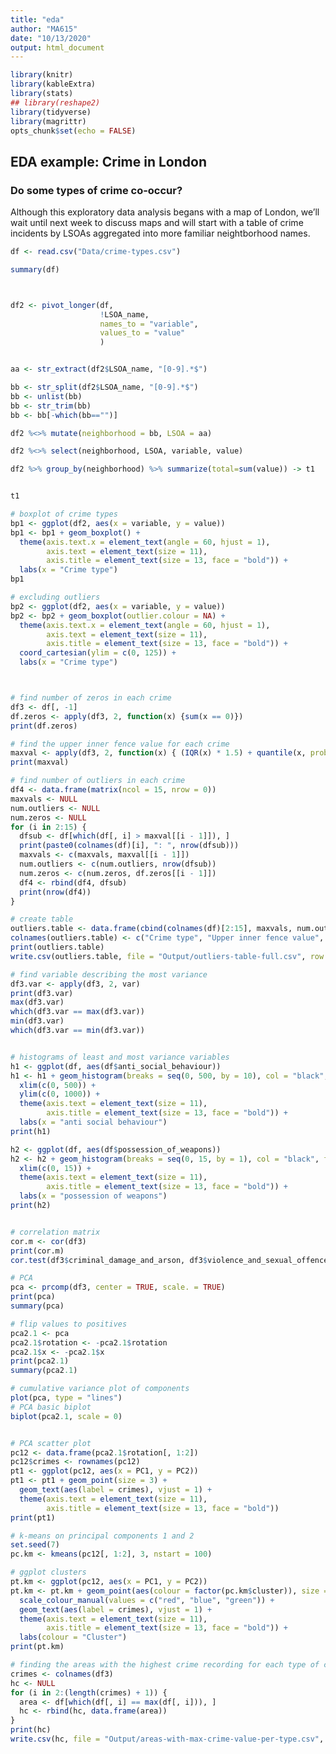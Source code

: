 ---
title: "eda"
author: "MA615"
date: "10/13/2020"
output: html_document
---

```{r setup, include=FALSE}
library(knitr)
library(kableExtra)
library(stats)
## library(reshape2)
library(tidyverse)
library(magrittr)
opts_chunk$set(echo = FALSE)
```

<h2>EDA example: Crime in London</h2>
<h3>Do some types of crime co-occur?</h3>

<p> 
Although this exploratory data analysis begans with a map of London, we'll wait until next week to discuss maps and will start with a table of crime incidents by LSOAs aggregated into more familiar neightborhood names.
</p>


```{r  warning=FALSE, message=FALSE}
df <- read.csv("Data/crime-types.csv")

summary(df)



df2 <- pivot_longer(df, 
                    !LSOA_name, 
                    names_to = "variable", 
                    values_to = "value"  
                    )


aa <- str_extract(df2$LSOA_name, "[0-9].*$")

bb <- str_split(df2$LSOA_name, "[0-9].*$")
bb <- unlist(bb)
bb <- str_trim(bb)
bb <- bb[-which(bb=="")]

df2 %<>% mutate(neighborhood = bb, LSOA = aa)

df2 %<>% select(neighborhood, LSOA, variable, value) 

df2 %>% group_by(neighborhood) %>% summarize(total=sum(value)) -> t1


t1
```


```{r}

# boxplot of crime types
bp1 <- ggplot(df2, aes(x = variable, y = value))
bp1 <- bp1 + geom_boxplot() +
  theme(axis.text.x = element_text(angle = 60, hjust = 1),
        axis.text = element_text(size = 11),
        axis.title = element_text(size = 13, face = "bold")) +
  labs(x = "Crime type")
bp1

```


```{r}

# excluding outliers
bp2 <- ggplot(df2, aes(x = variable, y = value))
bp2 <- bp2 + geom_boxplot(outlier.colour = NA) +
  theme(axis.text.x = element_text(angle = 60, hjust = 1),
        axis.text = element_text(size = 11),
        axis.title = element_text(size = 13, face = "bold")) +
  coord_cartesian(ylim = c(0, 125)) +
  labs(x = "Crime type")




```



```{r}


# find number of zeros in each crime
df3 <- df[, -1]
df.zeros <- apply(df3, 2, function(x) {sum(x == 0)})
print(df.zeros)

```



```{r}

# find the upper inner fence value for each crime
maxval <- apply(df3, 2, function(x) { (IQR(x) * 1.5) + quantile(x, probs = 0.75) })
print(maxval)


```


```{r}

# find number of outliers in each crime
df4 <- data.frame(matrix(ncol = 15, nrow = 0))
maxvals <- NULL
num.outliers <- NULL
num.zeros <- NULL
for (i in 2:15) {
  dfsub <- df[which(df[, i] > maxval[[i - 1]]), ]
  print(paste0(colnames(df)[i], ": ", nrow(dfsub)))
  maxvals <- c(maxvals, maxval[[i - 1]])
  num.outliers <- c(num.outliers, nrow(dfsub))
  num.zeros <- c(num.zeros, df.zeros[[i - 1]])
  df4 <- rbind(df4, dfsub)
  print(nrow(df4))
}


```



```{r}

# create table
outliers.table <- data.frame(cbind(colnames(df)[2:15], maxvals, num.outliers, num.zeros))
colnames(outliers.table) <- c("Crime type", "Upper inner fence value", "Number outliers", "Number zeros")
print(outliers.table)
write.csv(outliers.table, file = "Output/outliers-table-full.csv", row.names = FALSE)


```



```{r}

# find variable describing the most variance
df3.var <- apply(df3, 2, var)
print(df3.var)
max(df3.var)
which(df3.var == max(df3.var))
min(df3.var)
which(df3.var == min(df3.var))



```


```{r}
# histograms of least and most variance variables
h1 <- ggplot(df, aes(df$anti_social_behaviour))
h1 <- h1 + geom_histogram(breaks = seq(0, 500, by = 10), col = "black", fill = "light blue") +
  xlim(c(0, 500)) +
  ylim(c(0, 1000)) +
  theme(axis.text = element_text(size = 11),
        axis.title = element_text(size = 13, face = "bold")) +
  labs(x = "anti social behaviour")
print(h1)

h2 <- ggplot(df, aes(df$possession_of_weapons))
h2 <- h2 + geom_histogram(breaks = seq(0, 15, by = 1), col = "black", fill = "green") +
  xlim(c(0, 15)) +
  theme(axis.text = element_text(size = 11),
        axis.title = element_text(size = 13, face = "bold")) +
  labs(x = "possession of weapons")
print(h2)



```



```{r}

# correlation matrix
cor.m <- cor(df3)
print(cor.m)
cor.test(df3$criminal_damage_and_arson, df3$violence_and_sexual_offences)


```


```{r}


# PCA
pca <- prcomp(df3, center = TRUE, scale. = TRUE)
print(pca)
summary(pca)

```


```{r}
# flip values to positives
pca2.1 <- pca
pca2.1$rotation <- -pca2.1$rotation
pca2.1$x <- -pca2.1$x
print(pca2.1)
summary(pca2.1)


```



```{r}

# cumulative variance plot of components
plot(pca, type = "lines")
# PCA basic biplot
biplot(pca2.1, scale = 0)



```


```{r}

# PCA scatter plot
pc12 <- data.frame(pca2.1$rotation[, 1:2])
pc12$crimes <- rownames(pc12)
pt1 <- ggplot(pc12, aes(x = PC1, y = PC2))
pt1 <- pt1 + geom_point(size = 3) +
  geom_text(aes(label = crimes), vjust = 1) +
  theme(axis.text = element_text(size = 11),
        axis.title = element_text(size = 13, face = "bold"))
print(pt1)


```


```{r}


# k-means on principal components 1 and 2
set.seed(7)
pc.km <- kmeans(pc12[, 1:2], 3, nstart = 100)


```


```{r}

# ggplot clusters
pt.km <- ggplot(pc12, aes(x = PC1, y = PC2))
pt.km <- pt.km + geom_point(aes(colour = factor(pc.km$cluster)), size = 3) +
  scale_colour_manual(values = c("red", "blue", "green")) +
  geom_text(aes(label = crimes), vjust = 1) +
  theme(axis.text = element_text(size = 11),
        axis.title = element_text(size = 13, face = "bold")) +
  labs(colour = "Cluster")
print(pt.km)


```




```{r}

# finding the areas with the highest crime recording for each type of crime
crimes <- colnames(df3)
hc <- NULL
for (i in 2:(length(crimes) + 1)) {
  area <- df[which(df[, i] == max(df[, i])), ]
  hc <- rbind(hc, data.frame(area))
}
print(hc)
write.csv(hc, file = "Output/areas-with-max-crime-value-per-type.csv", row.names = FALSE)



```







































